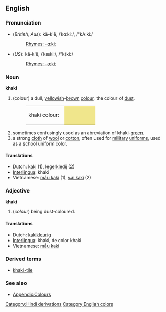 ==English==
===Pronunciation===
*(''British, Aus''): kä-k'ē, /ˈkɑːkiː/, /"kA:ki:/
*:[[Rhymes:English:-ɑːkiː|Rhymes: -ɑːkiː]]
*(''US''): kă-k'ē, /ˈkækiː/, /"k{ki:/
*:[[Rhymes:English:-ækiː|Rhymes: -ækiː]]

===Noun===
'''khaki'''
#(colour) a dull, [[yellow]]ish-[[brown]] [[color|colour]], the colour of [[dust]].
#:<table><tr><td>khaki colour: &nbsp;</td><td bgcolor="#F0E68C" width="80">&nbsp; </td></tr></table>
#sometimes confusingly used as an abreviation of khaki-[[green]].
#a strong [[cloth]] of [[wool]] or [[cotton]], often used for [[military]] [[uniform]]s, used as a school uniform color.

====Translations====
*Dutch: [[kaki]] (1), [[legerkledij]] (2)
*[[Interlingua]]: khaki
*Vietnamese: [[mầu kaki]] (1), [[vải kaki]] (2)

===Adjective===
'''khaki'''
#(''colour'') being dust-coloured.

====Translations====
*Dutch: [[kakikleurig]]
*[[Interlingua]]: khaki, de color khaki
*Vietnamese: [[mầu kaki]]

===Derived terms===
*[[khaki-tile]]

===See also===
*[[Wiktionary_Appendix:Colours|Appendix:Colours]]

[[Category:Hindi derivations]]
[[Category:English colors]]
